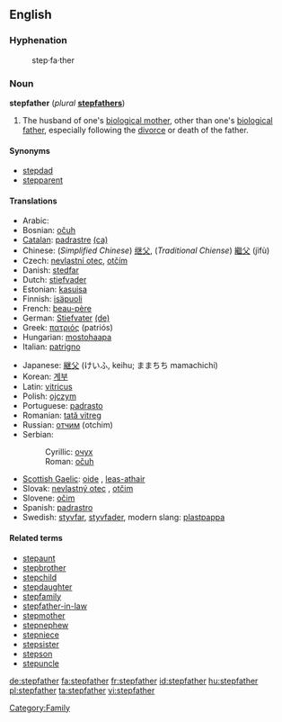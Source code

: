 ==English==

===Hyphenation===
:step·fa·ther

===Noun===
'''stepfather''' (''plural'' '''[[stepfathers]]''')

# The husband of one's [[biological mother]], other than one's [[biological father]], especially following the [[divorce]] or death of the father.

====Synonyms====
*[[stepdad]]
*[[stepparent]]

====Translations====
{{top}}
* Arabic: {{Arab|[[زوج الام]]}}
* Bosnian: [[očuh]] {{m}}
* [[Catalan]]: [[padrastre]] {{m}} [[:ca:padrastre|(ca)]]
* Chinese: (''Simplified Chinese'') [[继父]], (''Traditional Chiense'') [[繼父]] (jìfù)
* Czech: [[nevlastní otec]], [[otčím]] {{m}}
* Danish: [[stedfar]] {{c}}
* Dutch: [[stiefvader]] {{m}}
* Estonian: [[kasuisa]]
* Finnish: [[isäpuoli]]
* French: [[beau-père]] {{m}}
* German: [[Stiefvater]] {{m}} [[:de:Stiefvater|(de)]]
* Greek: [[πατριός]] (patriós) {{m}}
* Hungarian: [[mostohaapa]]
* Italian: [[patrigno]] {{m}}
{{mid}}
* Japanese: [[継父]] (けいふ, keihu; ままちち mamachichi)
* Korean: [[계부]]
* Latin: [[vitricus]] {{m}}
* Polish: [[ojczym]] {{m}}
* Portuguese: [[padrasto]] {{m}}
* Romanian: [[tată vitreg]] {{m}}
* Russian: [[отчим]] (otchim)
* Serbian:
*: Cyrillic: [[очух]] {{m}}
*: Roman: [[očuh]] {{m}}
* [[Scottish Gaelic]]: [[oide]] {{m}}, [[leas-athair]] {{m}}
* Slovak: [[nevlastný otec]] {{m}}, [[otčim]] {{m}}
* Slovene: [[očim]] {{m}}
* Spanish: [[padrastro]] {{m}}
* Swedish: [[styvfar]], [[styvfader]], modern slang: [[plastpappa]]
{{bottom}}

====Related terms====
*[[stepaunt]]
*[[stepbrother]]
*[[stepchild]]
*[[stepdaughter]]
*[[stepfamily]]
*[[stepfather-in-law]]
*[[stepmother]]
*[[stepnephew]]
*[[stepniece]]
*[[stepsister]]
*[[stepson]]
*[[stepuncle]]

[[Category:Family]]

[[de:stepfather]]
[[fa:stepfather]]
[[fr:stepfather]]
[[id:stepfather]]
[[hu:stepfather]]
[[pl:stepfather]]
[[ta:stepfather]]
[[vi:stepfather]]